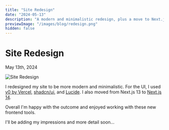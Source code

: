 ```yaml
---
title: "Site Redesign"
date: "2024-05-13"
description: "A modern and minimalistic redesign, plus a move to Next.js 14."
previewImage: "/images/blog/redesign.png"
hidden: false
---
```



# Site Redesign

<time dateTime={date} className="muted italic">
  May 13th, 2024
</time>

<Image
  src="/images/blog/redesign.png"
  alt="Site Redesign"
  width={600}
  height={300}
/>

I redesigned my site to be more modern and minimalistic. For the UI, I used [v0 by Vercel](https://v0.dev/), [shadcn/ui](https://ui.shadcn.com/), and [Lucide](https://lucide.dev/guide/packages/lucide-react). I also moved from Next.js 13 to [Next.js 14](https://nextjs.org/blog/next-14).

Overall I'm happy with the outcome and enjoyed working with these new frontend tools.

I'll be adding my impressions and more detail soon...
